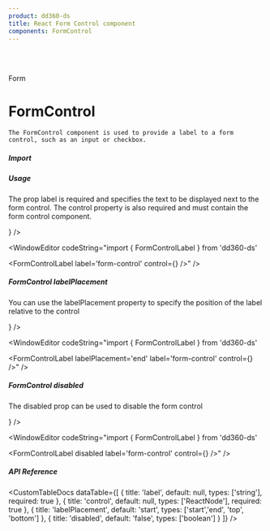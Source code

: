 ```yaml
---
product: dd360-ds
title: React Form Control component
components: FormControl
---
```


<br />
<br />

<Label>Form</Label>

# <span name="floating-nav">FormControl</span>

    The FormControl component is used to provide a label to a form control, such as an input or checkbox.

##### <span name="floating-nav">Import</span>

<WindowEditor codeString="import { FormControlLabel } from 'dd360-ds'" />
<WindowEditor codeString="import FormControlLabel from 'dd360-ds/FormControlLabel'" />

##### <span name="floating-nav">Usage</span>

The prop label is required and specifies the text to be displayed next to the form control. 
The control property is also required and must contain the form control component.

<ContainerComponentDoc className="align-center justify-center items-center">
    <FormControlLabel label="form-control" control={<Checkbox checked size='2xl' />} />
</ContainerComponentDoc>

<WindowEditor codeString="import { FormControlLabel } from 'dd360-ds'

<FormControlLabel label='form-control' control={<Checkbox checked size='2xl' />} />" />

##### <span name="floating-nav">FormControl labelPlacement</span>

You can use the labelPlacement property to specify the position of the label relative to the control

<ContainerComponentDoc className="align-center">
    <FormControlLabel labelPlacement="end" label="form-control" control={<Checkbox checked size='2xl' />} />
</ContainerComponentDoc>

<WindowEditor codeString="import { FormControlLabel } from 'dd360-ds'

<FormControlLabel labelPlacement='end' label='form-control' control={<Checkbox checked size='2xl' />} />" />

##### <span name="floating-nav">FormControl disabled</span>

The disabled prop can be used to disable the form control

<ContainerComponentDoc className="align-center">
    <FormControlLabel label="form-control" control={<Checkbox checked size='2xl' />} />
</ContainerComponentDoc>

<WindowEditor codeString="import { FormControlLabel } from 'dd360-ds'

<FormControlLabel disabled label='form-control' control={<Checkbox checked size='2xl' />} />" />

##### <span name="floating-nav">API Reference</span>

<CustomTableDocs
    dataTable={[
        { title: 'label', default: null, types: ['string'], required: true },
        { title: 'control', default: null, types: ['ReactNode'], required: true },
        { title: 'labelPlacement', default: 'start', types: ['start','end', 'top', 'bottom'] },
        { title: 'disabled', default: 'false', types: ['boolean'] }
    ]}
/>
